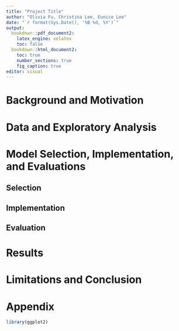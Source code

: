 ```yaml
---
title: "Project Title"
author: "Olivia Fu, Christina Lee, Eunice Lee"
date: "`r format(Sys.Date(), '%B %d, %Y')`"
output:
  bookdown::pdf_document2:
    latex_engine: xelatex
    toc: false
  bookdown::html_document2:
    toc: true
    number_sections: true
    fig_caption: true
editor: visual
---
```


# Background and Motivation

# Data and Exploratory Analysis

# Model Selection, Implementation, and Evaluations

## Selection

## Implementation

## Evaluation

# Results

# Limitations and Conclusion

\pagebreak

# Appendix

```r
library(ggplot2)
```
